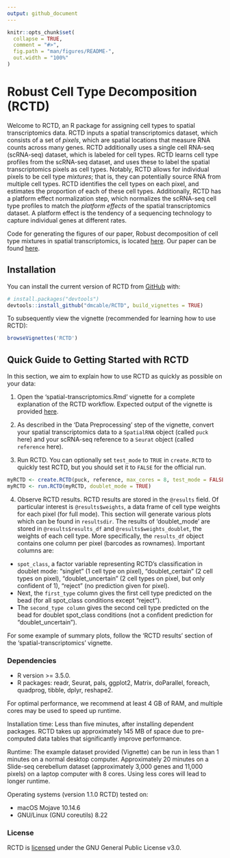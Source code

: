 ```yaml
---
output: github_document
---
```


<!-- README.md is generated from README.Rmd. Please edit that file -->

```r
knitr::opts_chunk$set(
  collapse = TRUE,
  comment = "#>",
  fig.path = "man/figures/README-",
  out.width = "100%"
)
```

# Robust Cell Type Decomposition (RCTD)

<!-- badges: start -->
<!-- badges: end -->

Welcome to RCTD, an R package for assigning cell types to spatial transcriptomics data. RCTD inputs 
a spatial transcriptomics dataset, which consists of a set of *pixels*, which are spatial locations
that measure RNA counts across many genes. RCTD additionally uses a single cell RNA-seq (scRNA-seq)
dataset, which is labeled for cell types. RCTD learns cell type profiles from the scRNA-seq dataset,
and uses these to label the spatial transcriptomics pixels as cell types. Notably, RCTD allows for
individual pixels to be cell type *mixtures*; that is, they can potentially source RNA from 
multiple cell types. RCTD identifies the cell types on each pixel, and estimates the proportion of
each of these cell types. Additionally, RCTD has a platform effect normalization step, which
normalizes the scRNA-seq cell type profiles to match the *platform effects* of the spatial 
transcriptomics dataset. A platform effect is the tendency of a sequencing technology to capture
individual genes at different rates.

Code for generating the figures of our paper, Robust decomposition of cell type mixtures in spatial transcriptomics, is located [here](https://github.com/dmcable/RCTD/tree/dev/AnalysisPaper). Our paper can be found [here](https://www.biorxiv.org/content/10.1101/2020.05.07.082750v1).

## Installation

You can install the current version of RCTD from [GitHub](https://github.com/dmcable/RCTD) with:

``` r
# install.packages("devtools")
devtools::install_github("dmcable/RCTD", build_vignettes = TRUE)
```

To subsequently view the vignette (recommended for learning how to use RCTD):

``` r
browseVignettes('RCTD')
```
  
## Quick Guide to Getting Started with RCTD

In this section, we aim to explain how to use RCTD as quickly as possible on your data:

1. Open the 'spatial-transcriptomics.Rmd' vignette for a complete explanation of the RCTD workflow. Expected output of the vignette is provided [here](https://raw.githack.com/dmcable/RCTD/dev/vignettes/spatial-transcriptomics.html). 
2. As described in the 'Data Preprocessing' step of the vignette, convert your spatial transcriptomics data to a `SpatialRNA` object (called `puck` here) and your scRNA-seq reference to a `Seurat` object (called `reference` here).

3. Run RCTD. You can optionally set `test_mode` to `TRUE` in `create.RCTD` to quickly test RCTD, but you should set it to `FALSE` for the official run.
``` r
myRCTD <- create.RCTD(puck, reference, max_cores = 8, test_mode = FALSE) # here puck is the SpatialRNA object, and reference is the Seurat object.
myRCTD <- run.RCTD(myRCTD, doublet_mode = TRUE)
```
4. Observe RCTD results. RCTD results are stored in the `@results` field. Of particular interest is `@results$weights`, a data frame of cell type weights for each pixel (for full mode). This section will generate various plots which can be found in `resultsdir`. The results of 'doublet_mode' are stored in `@results$results_df` and `@results$weights_doublet`, the weights of each cell type. 
More specifically, the `results_df` object contains one column per pixel (barcodes as rownames). Important columns are:

* `spot_class`, a factor variable representing RCTD's classification in doublet mode: "singlet" (1 cell type on pixel), "doublet_certain" (2 cell types on pixel), "doublet_uncertain" (2 cell types on pixel, but only confident of 1), "reject" (no prediction given for pixel). 
* Next, the `first_type` column gives the first cell type predicted on the bead (for all spot_class conditions except "reject"). 
* The `second_type column` gives the second cell type predicted on the bead for doublet spot_class conditions (not a confident prediction for "doublet_uncertain").

For some example of summary plots, follow the 'RCTD results' section of the 'spatial-transcriptomics' vignette.

### Dependencies

* R version >= 3.5.0.
* R packages: readr, Seurat, pals, ggplot2, Matrix, doParallel, foreach, quadprog, tibble, dplyr, reshape2.

For optimal performance, we recommend at least 4 GB of RAM, and multiple cores may be used to speed up runtime. 

Installation time: Less than five minutes, after installing dependent packages. RCTD takes up approximately 145 MB of space due to pre-computed data tables
that significantly improve performance.

Runtime: The example dataset provided (Vignette) can be run in less than 1 minutes on a normal desktop computer. Approximately 20 minutes on a Slide-seq cerebellum dataset (approximately 3,000 genes and 11,000 pixels) on a laptop computer with 8 cores. Using less cores will lead to longer runtime.

Operating systems (version 1.1.0 RCTD) tested on:

* macOS Mojave 10.14.6
* GNU/Linux (GNU coreutils) 8.22

### License

RCTD is [licensed](https://github.com/dmcable/RCTD/blob/master/LICENSE) under the GNU General Public License v3.0.

